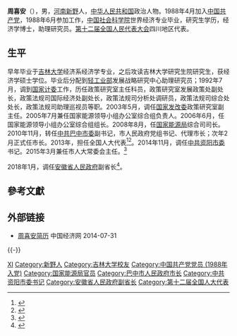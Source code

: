 '''周喜安'''（{{bd|1963年|8月|}}），男，[[河南|河南]][[新野|新野]]人，[[中华人民共和国|中华人民共和国]]政治人物。1988年4月加入[[中国共产党|中国共产党]]，1988年6月参加工作，[[中国社会科学院|中国社会科学院]]世界经济专业毕业，研究生学历，经济学博士，助理研究员。[[第十二届全国人民代表大会|第十二届全国人民代表大会]]四川地区代表。

== 生平 ==
早年毕业于[[吉林大学|吉林大学]]经济系经济学专业，之后攻读吉林大学研究生院研究生，获经济学硕士学位。毕业后分配到[[轻工业部|轻工业部]]发展战略研究中心助理研究员；1992年7月，调到[[国家计委|国家计委]]工作，历任政策研究室主任科员，政策研究室发展政策处副处长，政策法规司国际经济处副处长，政策法规司分析处调研员，政策法规司综合处处长，政策法规司助理巡视员等职。2003年5月，调任[[国家发改委|国家发改委]]政策研究室副主任。2005年7月兼任国家能源领导小组办公室综合组负责人。2006年6月，任国家能源领导小组办公室综合组组长。2008年8月，任[[国家能源局|国家能源局]]综合司司长。2010年11月，转任[[中共巴中市委|中共巴中市委]]副书记，市人民政府党组书记、代理市长；次年2月正式任市长。2013年，担任全国人大代表<ref>{{cite news|title=全国人大代表信息-周喜安|url=http://210.82.31.1:8084/delegate/viewDelegate.action?dbid=122191|accessdate=2013-04-05|newspaper=全国人大网|archive-url=https://web.archive.org/web/20140724230724/http://www.npc.gov.cn/delegate/viewDelegate.action?dbid=122191|archive-date=2014-07-24|dead-url=yes}}</ref><ref>{{cite web|accessdate=2014-07-17|url=http://district.ce.cn/newarea/roll/201403/18/t20140318_2505348.shtml|title=巴中市政府工作报告 (2014年2月11日 周喜安)|publisher=中国经济网|archive-date=2019-05-15|archive-url=https://web.archive.org/web/20190515051429/http://district.ce.cn/newarea/roll/201403/18/t20140318_2505348.shtml|dead-url=no}}</ref>。2014年11月，调任[[中共资阳市委|中共资阳市委]]书记。2015年3月兼任市人大常委会主任。<ref >{{cite web |url=http://district.ce.cn/newarea/sddy/201503/03/t20150303_4709379.shtml |language= |title=周喜安当选资阳市人大常委会主任 陈吉明当选市长(简历) |publisher=中国经济网 |date=2015年3月3日 |accessdate= |archive-date=2019年5月15日 |archive-url=https://web.archive.org/web/20190515021751/http://district.ce.cn/newarea/sddy/201503/03/t20150303_4709379.shtml |dead-url=no }}</ref>

2018年1月，调任[[安徽省人民政府|安徽省人民政府]]副省长<ref>{{Cite web|title=周喜安任安徽省副省长 方春明不再担任|url=http://district.ce.cn/newarea/sddy/201801/17/t20180117_27774504.shtml|accessdate=|author=|date=2018-01-17|format=|publisher=中国经济网|language=|archive-date=2018-03-25|archive-url=https://web.archive.org/web/20180325173428/http://district.ce.cn/newarea/sddy/201801/17/t20180117_27774504.shtml|dead-url=no}}</ref>。

== 參考文獻 ==
{{reflist}}

== 外部链接 ==
* [http://district.ce.cn/zt/rwk/sf/sc/rs/201205/18/t20120518_23336140.shtml 周喜安简历]{{Wayback|url=http://district.ce.cn/zt/rwk/sf/sc/rs/201205/18/t20120518_23336140.shtml |date=20190515000449 }} 中国经济网 2014-07-31

{{-}}
{{start box}}
{{s-ppo|cpc}}
{{s-before|[[李佳_(政治人物)|李 佳]]}}
{{s-title|[[中国共产党资阳市委员会|中国共产党资阳市委员会]]书记|2014年11月－2018年1月}}
{{s-after|[[陈吉明|陈吉明]]}}
{{s-gov|prc}}
{{s-before|[[蒲波|蒲 波]]}}
{{s-title|[[巴中市人民政府|巴中市人民政府]]市长|2010年11月－2014年11月}}
{{s-after|[[冯键|冯 键]]}}
{{end box}}

{{安徽省领导人}}

{{Authority control}}
{{DEFAULTSORT:Zhou周}}
[[Category:周姓|XI]]
[[Category:新野人|Category:新野人]]
[[Category:吉林大学校友|Category:吉林大学校友]]
[[Category:中国共产党党员_(1988年入党)|Category:中国共产党党员 (1988年入党)]]
[[Category:国家能源局官员|Category:国家能源局官员]]
[[Category:巴中市人民政府市长|Category:巴中市人民政府市长]]
[[Category:中共资阳市委书记|Category:中共资阳市委书记]]
[[Category:安徽省人民政府副省长|Category:安徽省人民政府副省长]]
[[Category:第十二届全国人大代表|Category:第十二届全国人大代表]]